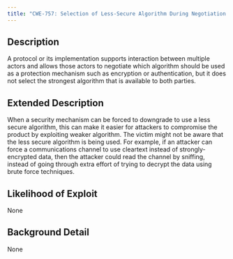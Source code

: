 ```yaml
---
title: "CWE-757: Selection of Less-Secure Algorithm During Negotiation ('Algorithm Downgrade')"
---
```


## Description
A protocol or its implementation supports interaction between multiple actors and allows those actors to negotiate which algorithm should be used as a protection mechanism such as encryption or authentication, but it does not select the strongest algorithm that is available to both parties.

## Extended Description
When a security mechanism can be forced to downgrade to use a less secure algorithm, this can make it easier for attackers to compromise the product by exploiting weaker algorithm. The victim might not be aware that the less secure algorithm is being used. For example, if an attacker can force a communications channel to use cleartext instead of strongly-encrypted data, then the attacker could read the channel by sniffing, instead of going through extra effort of trying to decrypt the data using brute force techniques.

## Likelihood of Exploit
None

## Background Detail
None
        